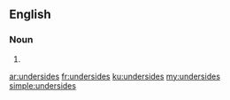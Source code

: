 ==English==

===Noun===
{{head|en|plural}}

# {{plural of|underside|lang=en}}

[[ar:undersides]]
[[fr:undersides]]
[[ku:undersides]]
[[my:undersides]]
[[simple:undersides]]